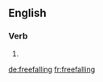 ==English==

===Verb===
{{head|en|present participle}}

# {{present participle of|freefall|lang=en|nocat=1}}

[[de:freefalling]]
[[fr:freefalling]]